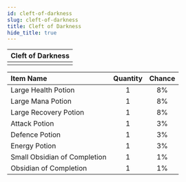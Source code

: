 ---
id: cleft-of-darkness
slug: cleft-of-darkness
title: Cleft of Darkness
hide_title: true
---


| Cleft of Darkness |
| :------------: |
| <MapIcon iconId="138"/> |

|Item Name|Quantity|Chance|
|:--|:-:|:-:|
| <ItemIcon iconId="1004" height="32" /> Large Health Potion|1|8%|
| <ItemIcon iconId="1007" height="32" /> Large Mana Potion|1|8%|
| <ItemIcon iconId="1010" height="32" /> Large Recovery Potion|1|8%|
| <ItemIcon iconId="1246" height="32" /> Attack Potion|1|3%|
| <ItemIcon iconId="1247" height="32" /> Defence Potion|1|3%|
| <ItemIcon iconId="1248" height="32" /> Energy Potion|1|3%|
| <ItemIcon iconId="2602" height="32" /> Small Obsidian of Completion|1|1%|
| <ItemIcon iconId="2598" height="32" /> Obsidian of Completion|1|1%|

